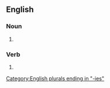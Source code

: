 ==English==

===Noun===
{{head|en|noun form}}

# {{plural of|en|understudy}}

===Verb===
{{head|en|verb form}}

# {{en-third-person singular of|understudy}}

[[Category:English plurals ending in "-ies"]]